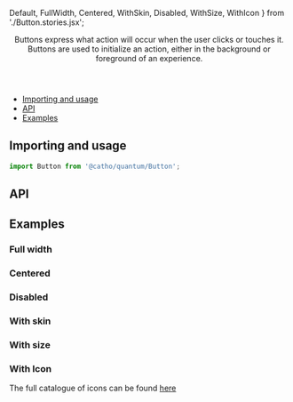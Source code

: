   Default, 
  FullWidth, 
  Centered,
  WithSkin,
  Disabled,
  WithSize,
  WithIcon
} from './Button.stories.jsx';

<Meta title="Button" component={Button}  />

<Header title="Button">
    Buttons express what action will occur when the user clicks
    or touches it. Buttons are used to initialize an action, either in the
    background or foreground of an experience.
</Header>

- [Importing and usage](#importing)
- [API](#api)
- [Examples](#examples)

## <a id="importing"></a>Importing and usage

```js
import Button from '@catho/quantum/Button';
```

<Canvas>
  <Story story={Default}/>
</Canvas>

## <a id="api"></a>API

<ArgsTable of={Button} />

## <a id="examples"></a>Examples

### Full width

<Canvas>
  <Story story={FullWidth}/>
</Canvas>

### Centered

<Canvas>
  <Story story={Centered}/>
</Canvas>

### Disabled

<Canvas>
  <Story story={Disabled}/>
</Canvas>

### With skin

<Canvas>
  <Story story={WithSkin}/>
</Canvas>

### With size

<Canvas>
  <Story story={WithSize}/>
</Canvas>

### With Icon

The full catalogue of icons can be found [here](?path=/docs/foundation-icons--page#catalog)

<Canvas>
  <Story story={WithIcon}/>
</Canvas>
